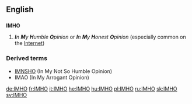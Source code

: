 ==English==
==={{initialism}}===
'''IMHO'''

# '''''I'''n '''M'''y '''H'''umble '''O'''pinion'' or '''''I'''n '''M'''y '''H'''onest '''O'''pinion'' (especially common on the [[Internet]])

===Derived terms===
*[[IMNSHO]] (In My Not So Humble Opinion)
*IMAO (In My Arrogant Opinion)

[[de:IMHO]]
[[fr:IMHO]]
[[it:IMHO]]
[[he:IMHO]]
[[hu:IMHO]]
[[pl:IMHO]]
[[ru:IMHO]]
[[sk:IMHO]]
[[sv:IMHO]]